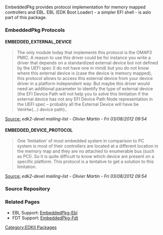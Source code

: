 EmbeddedPkg provides protocol implementation for memory mapped controllers and EBL. EBL (EDK Boot Loader) - a simpler EFI shell - is aslo part of this package. 

=== EmbeddedPkg Protocols ===
==== EMBEDDED_EXTERNAL_DEVICE ====
<blockquote>
The only module today that implements this protocol is the OMAP3 PMIC.
A reason to use this driver could be for instance you write a driver that depends on a standardized external device but not defined by the UEFI spec (I do not have one in mind) but you do not know where this external device is (case the device is memory mapped), this protocol allows to access this external device from your device driver in a platform independent way.
But maybe this driver would need an additional parameter to identify the type of external device (the EFI Device Path will not help you to solve this limitation if the external device has not any EFI Device Path Node representation in the UEFI spec – probably all the External Device will have be VenHw(...) device path)..
</blockquote>
<u>Source:</u> <i>edk2-devel mailing-list - Olivier Martin - Fri 03/08/2012 09:54</i>

==== EMBEDDED_DEVICE_PROTOCOL ====
<blockquote>
One ‘limitation’ of most embedded system in comparison to PC system is most of their controllers are located at a different location in the memory map and they are no attached to enumerable bus (such as PCI). So it is quite difficult to know which device are present on a specific platform.
This protocol is a tentative to get a solution to this limitation.
</blockquote>
<u>Source:</u> <i>edk2-devel mailing-list - Olivier Martin - Fri 03/08/2012 09:54</i>

=== Source Repository ===
{{Edk2SubPkg|EmbeddedPkg}}

=== Related Pages ===
* EBL Support: [[EmbeddedPkg-Ebl]]
* FDT Support: [[EmbeddedPkg-Fdt]]

<!-- [[Category:ARM]] -->
[[Category:EDKII Packages]]
<!-- [[Category:EDKII]] -->